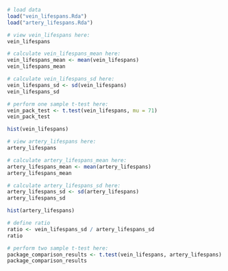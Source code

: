 ```r
# load data
load("vein_lifespans.Rda")
load("artery_lifespans.Rda")
```

```r
# view vein_lifespans here:
vein_lifespans
```

```r
# calculate vein_lifespans_mean here:
vein_lifespans_mean <- mean(vein_lifespans)
vein_lifespans_mean
```

```r
# calculate vein_lifespans_sd here:
vein_lifespans_sd <- sd(vein_lifespans)
vein_lifespans_sd
```

```r
# perform one sample t-test here:
vein_pack_test <- t.test(vein_lifespans, mu = 71)
vein_pack_test
```

```r
hist(vein_lifespans)
```

```r
# view artery_lifespans here:
artery_lifespans
```

```r
# calculate artery_lifespans_mean here:
artery_lifespans_mean <- mean(artery_lifespans)
artery_lifespans_mean
```

```r
# calculate artery_lifespans_sd here:
artery_lifespans_sd <- sd(artery_lifespans)
artery_lifespans_sd
```

```r
hist(artery_lifespans)
```

```r
# define ratio
ratio <- vein_lifespans_sd / artery_lifespans_sd
ratio
```

```r
# perform two sample t-test here:
package_comparison_results <- t.test(vein_lifespans, artery_lifespans)
package_comparison_results
```

